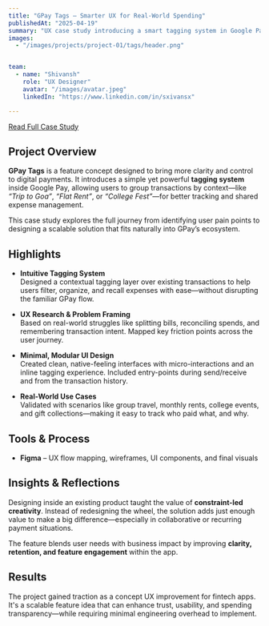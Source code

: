 ```yaml
---
title: "GPay Tags – Smarter UX for Real-World Spending"
publishedAt: "2025-04-19"
summary: "UX case study introducing a smart tagging system in Google Pay to simplify shared expense tracking, transaction clarity, and post-payment management."
images:
  - "/images/projects/project-01/tags/header.png"


team:
  - name: "Shivansh"
    role: "UX Designer"
    avatar: "/images/avatar.jpeg"
    linkedIn: "https://www.linkedin.com/in/sxivansx"

---
```


[Read Full Case Study](https://dev.to/sxivansx/making-gpay-smarter-with-tags-ux-for-real-world-spending-ikl)

## Project Overview

**GPay Tags** is a feature concept designed to bring more clarity and control to digital payments. It introduces a simple yet powerful **tagging system** inside Google Pay, allowing users to group transactions by context—like *“Trip to Goa”*, *“Flat Rent”*, or *“College Fest”*—for better tracking and shared expense management.

This case study explores the full journey from identifying user pain points to designing a scalable solution that fits naturally into GPay’s ecosystem.

## Highlights

- **Intuitive Tagging System**  
  Designed a contextual tagging layer over existing transactions to help users filter, organize, and recall expenses with ease—without disrupting the familiar GPay flow.

- **UX Research & Problem Framing**  
  Based on real-world struggles like splitting bills, reconciling spends, and remembering transaction intent. Mapped key friction points across the user journey.

- **Minimal, Modular UI Design**  
  Created clean, native-feeling interfaces with micro-interactions and an inline tagging experience. Included entry-points during send/receive and from the transaction history.

- **Real-World Use Cases**  
  Validated with scenarios like group travel, monthly rents, college events, and gift collections—making it easy to track who paid what, and why.

## Tools & Process

- **Figma** – UX flow mapping, wireframes, UI components, and final visuals  

## Insights & Reflections

Designing inside an existing product taught the value of **constraint-led creativity**. Instead of redesigning the wheel, the solution adds just enough value to make a big difference—especially in collaborative or recurring payment situations.

The feature blends user needs with business impact by improving **clarity, retention, and feature engagement** within the app.

## Results

The project gained traction as a concept UX improvement for fintech apps. It's a scalable feature idea that can enhance trust, usability, and spending transparency—while requiring minimal engineering overhead to implement.
